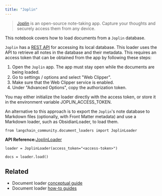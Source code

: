 ```yaml
---
title: "Joplin"
---
```


> [Joplin](https://joplinapp.org/) is an open-source note-taking app. Capture your thoughts and securely access them from any device.

This notebook covers how to load documents from a `Joplin` database.

`Joplin` has a [REST API](https://joplinapp.org/api/references/rest_api/) for accessing its local database. This loader uses the API to retrieve all notes in the database and their metadata. This requires an access token that can be obtained from the app by following these steps:

1. Open the `Joplin` app. The app must stay open while the documents are being loaded.
2. Go to settings / options and select "Web Clipper".
3. Make sure that the Web Clipper service is enabled.
4. Under "Advanced Options", copy the authorization token.

You may either initialize the loader directly with the access token, or store it in the environment variable JOPLIN\_ACCESS\_TOKEN.

An alternative to this approach is to export the `Joplin`'s note database to Markdown files (optionally, with Front Matter metadata) and use a Markdown loader, such as ObsidianLoader, to load them.

```
from langchain_community.document_loaders import JoplinLoader
```

**API Reference:**[JoplinLoader](https://python.langchain.com/api_reference/community/document_loaders/langchain_community.document_loaders.joplin.JoplinLoader.html)

```
loader = JoplinLoader(access_token="<access-token>")
```

```
docs = loader.load()
```

## Related

* Document loader [conceptual guide](/src/oss/concepts/document_loaders)
* Document loader [how-to guides](/src/oss/how_to/#document-loaders)
